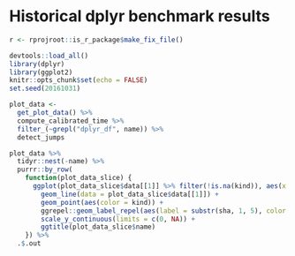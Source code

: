 # Historical dplyr benchmark results

```r
r <- rprojroot::is_r_package$make_fix_file()

devtools::load_all()
library(dplyr)
library(ggplot2)
knitr::opts_chunk$set(echo = FALSE)
set.seed(20161031)
```


```r
plot_data <- 
  get_plot_data() %>%
  compute_calibrated_time %>%
  filter_(~grepl("dplyr_df", name)) %>%
  detect_jumps
```

```r
plot_data %>%
  tidyr::nest(-name) %>%
  purrr::by_row(
    function(plot_data_slice) {
      ggplot(plot_data_slice$data[[1]] %>% filter(!is.na(kind)), aes(x = commit_id, y = calibrated_time)) +
        geom_line(data = plot_data_slice$data[[1]]) +
        geom_point(aes(color = kind)) +
        ggrepel::geom_label_repel(aes(label = substr(sha, 1, 5), color = kind), alpha = 0.8) +
        scale_y_continuous(limits = c(0, NA)) +
        ggtitle(plot_data_slice$name)
    }) %>%
  .$.out
```
